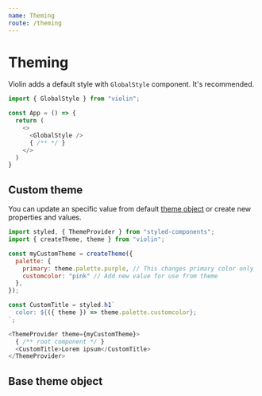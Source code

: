 ```yaml
---
name: Theming
route: /theming
---
```



# Theming

Violin adds a default style with `GlobalStyle` component. It's recommended.

```javascript
import { GlobalStyle } from "violin";

const App = () => {
  return (
    <>
      <GlobalStyle />
      { /** */ }
    </>
  )
}
```

## Custom theme

You can update an specific value from default [theme object](#base-theme-object) or create new properties and values.

```javascript
import styled, { ThemeProvider } from "styled-components";
import { createTheme, theme } from "violin"; 

const myCustomTheme = createTheme({
  palette: {
    primary: theme.palette.purple, // This changes primary color only
    customcolor: "pink" // Add new value for use from theme
  },
});

const CustomTitle = styled.h1`
  color: ${({ theme }) => theme.palette.customcolor};
`;

<ThemeProvider theme={myCustomTheme}>
  { /** root component */ }
  <CustomTitle>Lorem ipsum</CustomTitle>
</ThemeProvider>
```

## Base theme object

<ObjectTheme />